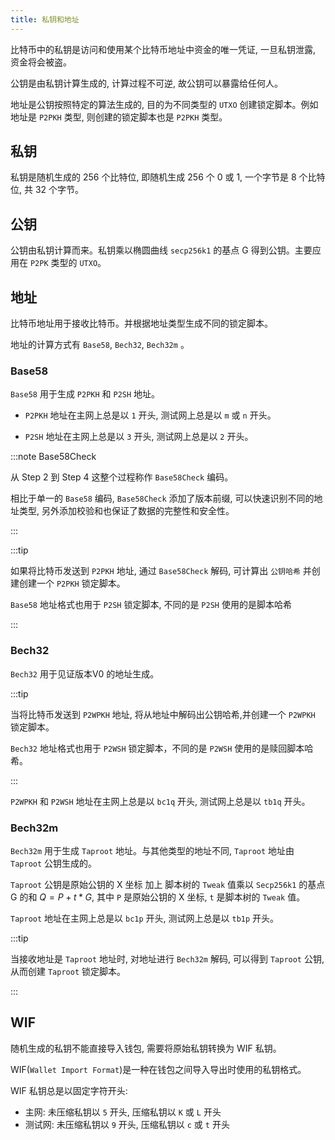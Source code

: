 ```yaml
---
title: 私钥和地址
---
```


比特币中的私钥是访问和使用某个比特币地址中资金的唯一凭证, 一旦私钥泄露, 资金将会被盗。

公钥是由私钥计算生成的, 计算过程不可逆, 故公钥可以暴露给任何人。

地址是公钥按照特定的算法生成的, 目的为不同类型的 `UTXO` 创建锁定脚本。例如地址是 `P2PKH` 类型, 则创建的锁定脚本也是 `P2PKH` 类型。

## 私钥

私钥是随机生成的 256 个比特位, 即随机生成 256 个 0 或 1, 一个字节是 8 个比特位, 共 32 个字节。

<PrivateKeyGenerator />

## 公钥

公钥由私钥计算而来。私钥乘以椭圆曲线 `secp256k1` 的基点 G 得到公钥。主要应用在 `P2PK` 类型的 `UTXO`。

<PublicKeyGenerator />

## 地址

比特币地址用于接收比特币。并根据地址类型生成不同的锁定脚本。

地址的计算方式有 `Base58`, `Bech32`, `Bech32m` 。

### Base58

`Base58` 用于生成 `P2PKH` 和 `P2SH` 地址。

<Base58AddressGenerator />

- `P2PKH` 地址在主网上总是以 `1` 开头, 测试网上总是以 `m` 或 `n` 开头。

- `P2SH` 地址在主网上总是以 `3` 开头, 测试网上总是以 `2` 开头。

:::note Base58Check

从 Step 2 到 Step 4 这整个过程称作 `Base58Check` 编码。

相比于单一的 `Base58` 编码, `Base58Check` 添加了版本前缀, 可以快速识别不同的地址类型, 另外添加校验和也保证了数据的完整性和安全性。

:::

:::tip

如果将比特币发送到 `P2PKH` 地址, 通过 `Base58Check` 解码, 可计算出 `公钥哈希` 并创建创建一个 `P2PKH` 锁定脚本。

`Base58` 地址格式也用于 `P2SH` 锁定脚本, 不同的是 `P2SH` 使用的是脚本哈希

:::

### Bech32

`Bech32` 用于见证版本V0 的地址生成。

<Bech32AddressGenerator />

:::tip

当将比特币发送到 `P2WPKH` 地址, 将从地址中解码出公钥哈希,并创建一个 `P2WPKH` 锁定脚本。

`Bech32` 地址格式也用于 `P2WSH` 锁定脚本，不同的是 `P2WSH` 使用的是赎回脚本哈希。

:::

`P2WPKH` 和 `P2WSH` 地址在主网上总是以 `bc1q` 开头, 测试网上总是以 `tb1q` 开头。

### Bech32m

`Bech32m` 用于生成 `Taproot` 地址。与其他类型的地址不同, `Taproot` 地址由 `Taproot` 公钥生成的。

`Taproot` 公钥是原始公钥的 X 坐标 加上 脚本树的 `Tweak` 值乘以 `Secp256k1` 的基点 G 的和 $Q = P + t * G$, 其中 `P` 是原始公钥的 X 坐标, `t` 是脚本树的 `Tweak` 值。

<TaprootAddressGenerator />

`Taproot` 地址在主网上总是以 `bc1p` 开头, 测试网上总是以 `tb1p` 开头。

:::tip

当接收地址是 `Taproot` 地址时, 对地址进行 `Bech32m` 解码, 可以得到 `Taproot` 公钥, 从而创建 `Taproot` 锁定脚本。

:::

## WIF

随机生成的私钥不能直接导入钱包, 需要将原始私钥转换为 WIF 私钥。

WIF(`Wallet Import Format`)是一种在钱包之间导入导出时使用的私钥格式。

<WIFPrivateKeyGenerator />

WIF 私钥总是以固定字符开头:

- 主网: 未压缩私钥以 `5` 开头, 压缩私钥以 `K` 或 `L` 开头
- 测试网: 未压缩私钥以 `9` 开头, 压缩私钥以 `c` 或 `t` 开头
